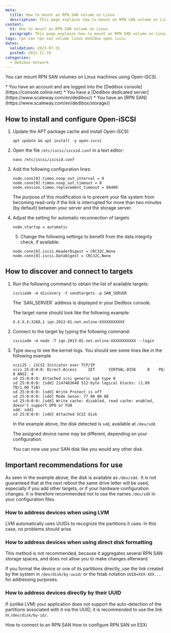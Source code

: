 ```yaml
---
meta:
  title: How to mount an RPN SAN volume on Linux
  description: This page explains how to mount an RPN SAN volume on Linux
content:
  h1: How to mount an RPN SAN volume on Linux
  paragraph: This page explains how to mount an RPN SAN volume on Linux
tags: rpn san rpn-san volume linux dedibox open iscsi
dates:
  validation: 2023-07-31
  posted: 2021-11-10
categories:
  - dedibox-network
---
```


You can mount RPN SAN volumes on Linux machines using Open-iSCSI.

<Message type="requirement">
  * You have an account and are logged into the [Dedibox console](https://console.online.net)
  * You have a [Dedibox dedicated server](https://www.scaleway.com/en/dedibox/)
  * You have an [RPN SAN](https://www.scaleway.com/en/dedibox/storage/)
</Message>

## How to install and configure Open-iSCSI

1. Update the APT package cache and install Open-iSCSI:
    ```
    apt update && apt install -y open-iscsi
    ```
2. Open the file `/etc/iscsi/iscsid.conf` in a text editor:
    ```
    nano /etc/iscsi/iscsid.conf
    ```
3. Add the following configuration lines:
    ```
    node.conn[0].timeo.noop_out_interval = 0
    node.conn[0].timeo.noop_out_timeout = 0
    node.session.timeo.replacement_timeout = 86400
    ```

    The purpose of this modification is to prevent your file system from becoming read-only if the link is interrupted for more than two minutes (by default) between your server and the storage server.
4. Adjust the setting for automatic reconnection of targets
    ```
    node.startup = automatic
    ````
    5. Change the following settings to benefit from the data integrity check, if available:
    ```
    node.conn[0].iscsi.HeaderDigest = CRC32C,None
    node.conn[0].iscsi.DataDigest = CRC32C,None
    ```

## How to discover and connect to targets

1. Run the following command to obtain the list of available targets:
    ```
    iscsiadm -m discovery -t sendtargets -p SAN_SERVER
    ```

    <Message type="note">
      The `SAN_SERVER` address is displayed in your Dedibox console.
    </Message>

    The target name should look like the following example:
    ```
    X.X.X.X:3260,1 iqn.2013-01.net.online:XXXXXXXXXXX
    ```
2. Connect to the target by typing the following command:
    ```
    iscsiadm -m node -T iqn.2013-01.net.online:XXXXXXXXXXX --login
    ```
3. Type `dmesg` to see the kernel logs. You should see some lines like in the following example
    ```
    scsi25 : iSCSI Initiator over TCP/IP
    scsi 25:0:0:0: Direct-Access     IET      VIRTUAL-DISK     0    PQ: 0 ANSI: 4
    sd 25:0:0:0: Attached scsi generic sg4 type 0
    sd 25:0:0:0: [sdd] 2147483648 512-byte logical blocks: (1.09 TB/1.00 TiB)
    sd 25:0:0:0: [sdd] Write Protect is off
    sd 25:0:0:0: [sdd] Mode Sense: 77 00 00 08
    sd 25:0:0:0: [sdd] Write cache: disabled, read cache: enabled, doesn't support DPO or FUA
    sdd: sdd1
    sd 25:0:0:0: [sdd] Attached SCSI disk
    ```
    In the example above, the disk detected is `sdd`, available at `/dev/sdd`.

    <Message type="note">
      The assigned device name may be different, depending on your configuration.
    </Message>

    You can now use your SAN disk like you would any other disk.

## Important recommendations for use

As seen in the example above, the disk is available as `/dev/sdd.` It is not guaranteed that at the next reboot the same drive letter will be used, especially if you add other targets, or if your hardware configuration changes. It is therefore recommended not to use the names `/dev/sdX` in your configuration files.

### How to address devices when using LVM
LVM automatically uses UUIDs to recognize the partitions it uses. In this case, no problems should arise.

### How to address devices when using direct disk formatting

<Message type="note">
  This method is not recommended, because it aggregates several RPN SAN storage spaces, and does not allow you to make changes afterward.
</Message>

If you format the device or one of its partitions directly, use the link created by the system in `/dev/disk/by-uuid/` or the fstab notation `UUID=XXX-XXX...` for addressing purposes.

### How to address devices directly by their UUID

If (unlike LVM) your application does not support the auto-detection of the partitions associated with it via the UUID, it is recommended to use the link in `/dev/disk/by-id/`.


<Navigation title="See Also">
  <PreviousButton to="/dedibox-network/rpn/how-to/connect-rpn-san/">How to connect to an RPN SAN</PreviousButton>
  <NextButton to="/dedibox-network/rpn/how-to/use-rpn-san-esxi/">How to configure RPN SAN on ESXi</NextButton>
</Navigation>